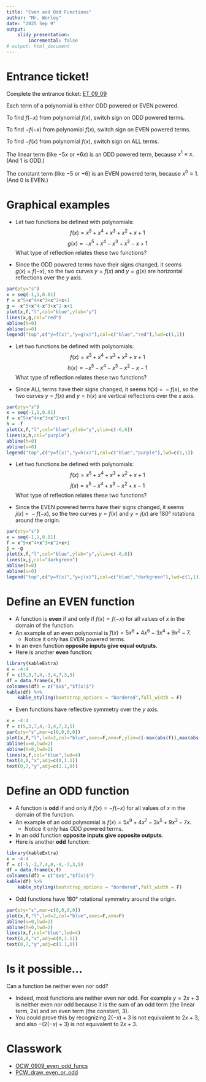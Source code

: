 ```yaml
---
title: "Even and Odd Functions"
author: "Mr. Worley"
date: "2025 Sep 9"
output:
    slidy_presentation:
        incremental: false
# output: html_document
---
```


# Entrance ticket!

Complete the entrance ticket: [ET_09_09](https://bart.instructure.com/courses/2110/quizzes/3171)

Each term of a polynomial is either ODD powered or EVEN powered.

To find $f(-x)$ from polynomial $f(x)$, switch sign on ODD powered terms.

To find $-f(-x)$ from polynomial $f(x)$, switch sign on EVEN powered terms.

To find $-f(x)$ from polynomial $f(x)$, switch sign on ALL terms.

The linear term (like $-5x$ or $+6x$) is an ODD powered term, because $x^1\equiv x$. (And 1 is ODD.)

The constant term (like $-5$ or $+6$) is an EVEN powered term, because $x^0 \equiv 1$. (And 0 is EVEN.)


# Graphical examples

* Let two functions be defined with polynomials:
$$f(x)=x^5+x^4+x^3+x^2+x+1$$
$$g(x)=-x^5+x^4-x^3+x^2-x+1$$
What type of reflection relates these two functions?

* Since the ODD powered terms have their signs changed, it seems $g(x)~=~f(-x)$, so the two curves $y=f(x)$ and $y=g(x)$ are horizontal reflections over the $y$ axis.\
```r
par(pty="s")
x = seq(-1,1,0.01)
f = x^5+x^4+x^3+x^2+x+1
g = -x^5+x^4-x^3+x^2-x+1
plot(x,f,"l",col="blue",ylab="y")
lines(x,g,col="red")
abline(h=0)
abline(v=0)
legend("top",c("y=f(x)","y=g(x)"),col=c("blue","red"),lwd=c(1,1))
```

* Let two functions be defined with polynomials:
$$f(x)=x^5+x^4+x^3+x^2+x+1$$
$$h(x)=-x^5-x^4-x^3-x^2-x-1$$
What type of reflection relates these two functions?

* Since ALL terms have their signs changed, it seems $h(x)~=~-f(x)$, so the two curves $y=f(x)$ and $y=h(x)$ are vertical reflections over the $x$ axis.\
```r
par(pty="s")
x = seq(-1,1,0.01)
f = x^5+x^4+x^3+x^2+x+1
h = -f
plot(x,f,"l",col="blue",ylab="y",ylim=c(-6,6))
lines(x,h,col="purple")
abline(h=0)
abline(v=0)
legend("top",c("y=f(x)","y=h(x)"),col=c("blue","purple"),lwd=c(1,1))
```

* Let two functions be defined with polynomials:
$$f(x)=x^5+x^4+x^3+x^2+x+1$$
$$j(x)=x^5-x^4+x^3-x^2+x-1$$
What type of reflection relates these two functions?

* Since the EVEN powered terms have their signs changed, it seems $j(x)~=~-f(-x)$, so the two curves $y=f(x)$ and $y=j(x)$ are 180° rotations around the origin.\
```r
par(pty="s")
x = seq(-1,1,0.01)
f = x^5+x^4+x^3+x^2+x+1
j = -g
plot(x,f,"l",col="blue",ylab="y",ylim=c(-6,6))
lines(x,j,col="darkgreen")
abline(h=0)
abline(v=0)
legend("top",c("y=f(x)","y=j(x)"),col=c("blue","darkgreen"),lwd=c(1,1))
```


# Define an EVEN function

* A function is **even** if and only if $f(x)=f(-x)$ for all values of $x$ in the domain of the function.
* An example of an even polynomial is $f(x)=5x^8+4x^6-3x^4+9x^2-7$.
    * Notice it only has EVEN powered terms.
* In an even function **opposite inputs give equal outputs**.
* Here is another **even** function:
```r
library(kableExtra)
x = -4:4
f = c(5,3,7,4,-3,4,7,3,5)
df = data.frame(x,f)
colnames(df) = c("$x$","$f(x)$")
kable(df) %>%
    kable_styling(bootstrap_options = "bordered",full_width = F)
```
* Even functions have reflective symmetry over the $y$ axis.\
```r
x = -4:4
f = c(5,3,7,4,-3,4,7,3,5)
par(pty="s",mar=c(0,0,0,0))
plot(x,f,"l",lwd=2,col="blue",axes=F,ann=F,ylim=c(-max(abs(f)),max(abs(f))))
abline(v=0,lwd=2)
abline(h=0,lwd=2)
lines(x,f,col="blue",lwd=4)
text(4,0,"x",adj=c(0,1.1))
text(0,7,"y",adj=c(1.1,0))

```


# Define an ODD function

* A function is **odd** if and only if $f(x)=-f(-x)$ for all values of $x$ in the domain of the function.
* An example of an odd polynomial is $f(x)=5x^9+4x^7-3x^5+9x^3-7x$.
    * Notice it only has ODD powered terms.
* In an odd function **opposite inputs give opposite outputs**.
* Here is another **odd** function:
```r
library(kableExtra)
x = -4:4
f = c(-5,-3,7,4,0,-4,-7,3,5)
df = data.frame(x,f)
colnames(df) = c("$x$","$f(x)$")
kable(df) %>%
    kable_styling(bootstrap_options = "bordered",full_width = F)
```
* Odd functions have 180° rotational symmetry around the origin.\
```r

par(pty="s",mar=c(0,0,0,0))
plot(x,f,"l",lwd=2,col="blue",axes=F,ann=F)
abline(v=0,lwd=2)
abline(h=0,lwd=2)
lines(x,f,col="blue",lwd=4)
text(4,0,"x",adj=c(0,1.1))
text(0,7,"y",adj=c(1.1,0))

```

# Is it possible...

Can a function be neither even nor odd?

* Indeed, most functions are neither even nor odd. For example $y=2x+3$ is neither even nor odd because it is the sum of an odd term (the linear term, $2x$) and an even term (the constant, $3$).
* You could prove this by recognizing $2(-x)+3$ is not equivalent to $2x+3$, and also $-(2(-x)+3)$ is not equivalent to $2x+3$.


# Classwork


* [OCW_0909_even_odd_funcs](https://bart.instructure.com/courses/2110/quizzes/3173)
* [PCW_draw_even_or_odd](https://chadworley.github.io/algtwo2026/daily_materials/day008/PCW_draw_even_or_odd/PCW/PCW_draw_even_or_odd.html)




